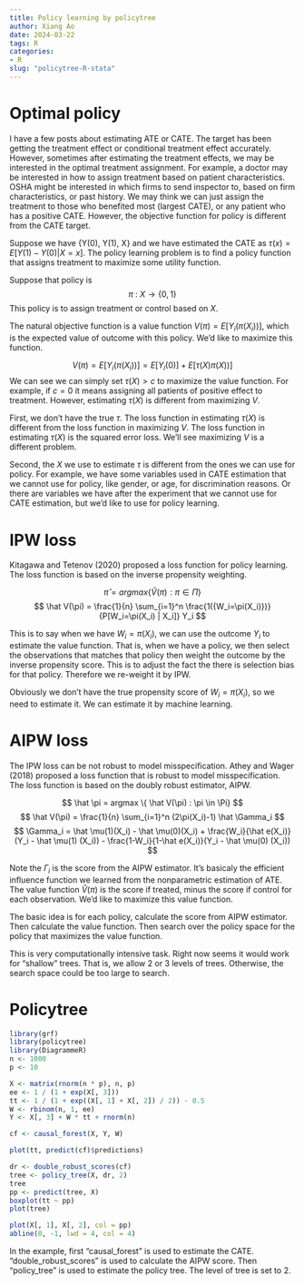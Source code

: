 ```yaml
---
title: Policy learning by policytree
author: Xiang Ao
date: 2024-03-22 
tags: R
categories:
- R
slug: "policytree-R-stata"
---
```


# Optimal policy

I have a few posts about estimating ATE or CATE.  The target has been getting the treatment effect or conditional treatment effect accurately.  However, sometimes after estimating the treatment effects, we may be interested in the optimal treatment assignment. For example, a doctor may be interested in how to assign treatment based on patient characteristics.  OSHA might be interested in which firms to send inspector to, based on firm characteristics, or past history.  We may think we can just assign the treatment to those who benefited most (largest CATE), or any patient who has a positive CATE.  However, the objective function for policy is different from the CATE target.  

Suppose we have {Y(0), Y(1), X} and we have estimated the CATE as $\tau(x)=E[Y(1)-Y(0)|X=x]$.  The policy learning problem is to find a policy function that assigns treatment to maximize some utility function.

Suppose that policy is 
$$ 
\pi \  :  \ X  \rightarrow \{0,1\} 
$$
This policy is to assign treatment or control based on $X$.

The natural objective function is a value function $V(\pi) = E[Y_i(\pi(X_i))]$, which is the expected value of outcome with this policy.  We'd like to maximize this function.

$$
V(\pi) = E[Y_i(\pi(X_i))] = E[Y_i(0)]  + E[\tau(X) \pi(X))]
$$
We can see we can simply set $\tau(X) > c$ to maximize the value function.  For example, if $c=0$ it means assigning all patients of positive effect to treatment.  However, estimating $\tau(X)$ is different from maximizing $V$.  

First, we don't have the true $\tau$.  The loss function in estimating $\tau(X)$ is different from the loss function in maximizing $V$.  The loss function in estimating $\tau(X)$ is the squared error loss.  We'll see maximizing $V$ is a different problem. 

Second, the $X$ we use to estimate $\tau$ is different from the ones we can use for policy.  For example, we have some variables used in CATE estimation that we cannot use for policy, like gender, or age, for discrimination reasons.  Or there are variables we have after the experiment that we cannot use for CATE estimation, but we'd like to use for policy learning.  

# IPW loss

Kitagawa and Tetenov (2020) proposed a loss function for policy learning.  The loss function is based on the inverse propensity weighting.  

$$
\hat \pi = argmax \{ \hat V(\pi) : \pi \in \Pi \}
$$
$$
 \hat V(\pi) = \frac{1}{n} \sum_{i=1}^n \frac{1({W_i=\pi(X_i)})} {P[W_i=\pi(X_i) | X_i]} Y_i
$$

This is to say when we have $W_i=\pi(X_i)$, we can use the outcome $Y_i$ to estimate the value function.  That is, when we have a policy, we then select the observations that matches that policy then weight the outcome by the inverse propensity score.  This is to adjust the fact the there is selection bias for that policy.  Therefore we re-weight it by IPW.  

Obviously we don't have the true propensity score of  $W_i=\pi(X_i)$, so we need to estimate it.  We can estimate it by machine learning.  

# AIPW loss

The IPW loss can be not robust to model misspecification. Athey and Wager (2018) proposed a loss function that is robust to model misspecification.  The loss function is based on the doubly robust estimator, AIPW.

$$
\hat \pi = argmax \{ \hat V(\pi) : \pi \in \Pi}
$$
$$
 \hat V(\pi) = \frac{1}{n} \sum_{i=1}^n (2\pi(X_i)-1) \hat \Gamma_i
$$
$$
 \Gamma_i = \hat \mu(1)(X_i) - \hat \mu(0)(X_i) + \frac{W_i}{\hat e(X_i)}(Y_i - \hat \mu(1) (X_i)) - \frac{1-W_i}{1-\hat e(X_i)}(Y_i - \hat \mu(0) (X_i))
$$

Note the $\Gamma_i$ is the score from the AIPW estimator. It's basicaly the efficient influence function we learned from the nonparametric estimation of ATE.  The value function $\hat V(\pi)$ is the score if treated, minus the score if control for each observation.  We'd like to maximize this value function.

The basic idea is for each policy, calculate the score from AIPW estimator.  Then calculate the value function.  Then search over the policy space for the policy that maximizes the value function.

This is very computationally intensive task.  Right now seems it would work for "shallow" trees.  That is, we allow 2 or 3 levels of trees.  Otherwise, the search space could be too large to search.  

# Policytree

```r
library(grf)
library(policytree)
library(DiagrammeR)
n <- 1000
p <- 10

X <- matrix(rnorm(n * p), n, p)
ee <- 1 / (1 + exp(X[, 3]))
tt <- 1 / (1 + exp((X[, 1] + X[, 2]) / 2)) - 0.5
W <- rbinom(n, 1, ee)
Y <- X[, 3] + W * tt + rnorm(n)

cf <- causal_forest(X, Y, W)

plot(tt, predict(cf)$predictions)

dr <- double_robust_scores(cf)
tree <- policy_tree(X, dr, 2)
tree
pp <- predict(tree, X)
boxplot(tt ~ pp)
plot(tree)

plot(X[, 1], X[, 2], col = pp)
abline(0, -1, lwd = 4, col = 4)
```

In the example, first "causal_forest" is used to estimate the CATE.  "double_robust_scores" is used to calculate the AIPW score.  Then "policy_tree" is used to estimate the policy tree. The level of tree is set to 2.  


